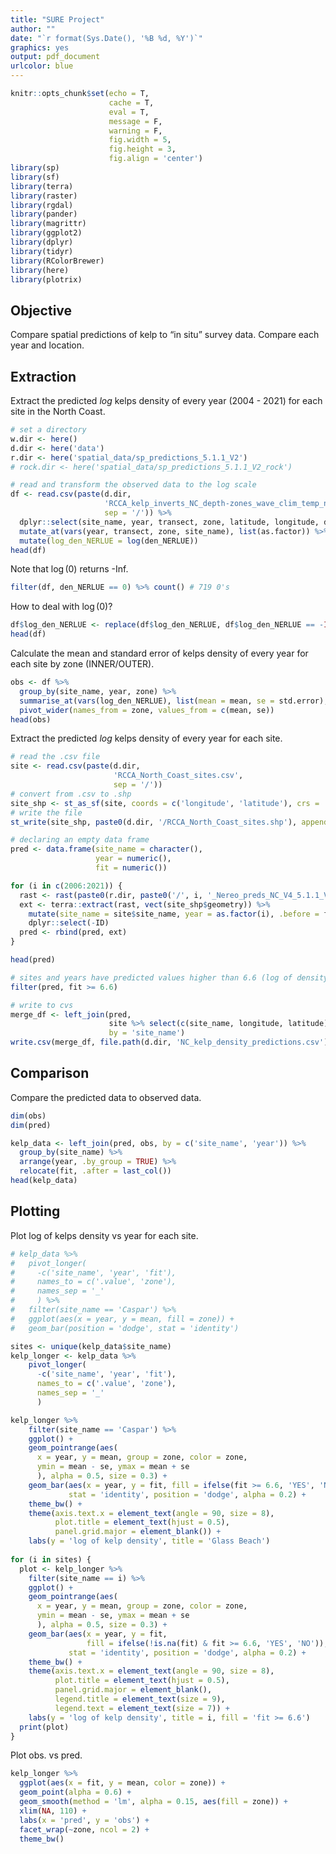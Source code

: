 ```yaml
---
title: "SURE Project"
author: ""
date: "`r format(Sys.Date(), '%B %d, %Y')`"
graphics: yes
output: pdf_document
urlcolor: blue
---
```


```r
knitr::opts_chunk$set(echo = T,
                      cache = T,
                      eval = T,
                      message = F,
                      warning = F,
                      fig.width = 5,
                      fig.height = 3,
                      fig.align = 'center')
library(sp)
library(sf)
library(terra)
library(raster)
library(rgdal)
library(pander)
library(magrittr)
library(ggplot2)
library(dplyr)
library(tidyr)
library(RColorBrewer)
library(here)
library(plotrix)
```

## Objective 

Compare spatial predictions of kelp to "in situ" survey data. Compare each year and location.

## Extraction

Extract the predicted $log$ kelps density of every year (2004 - 2021) for each site in the North Coast.

```r
# set a directory
w.dir <- here()
d.dir <- here('data')
r.dir <- here('spatial_data/sp_predictions_5.1.1_V2')
# rock.dir <- here('spatial_data/sp_predictions_5.1.1_V2_rock')

# read and transform the observed data to the log scale
df <- read.csv(paste(d.dir, 
                     'RCCA_kelp_inverts_NC_depth-zones_wave_clim_temp_nit_subs_orbvel_npp.csv', 
                     sep = '/')) %>%
  dplyr::select(site_name, year, transect, zone, latitude, longitude, den_NERLUE) %>%
  mutate_at(vars(year, transect, zone, site_name), list(as.factor)) %>%
  mutate(log_den_NERLUE = log(den_NERLUE)) 
head(df) 
```

Note that $\log(0)$ returns -Inf.

```r
filter(df, den_NERLUE == 0) %>% count() # 719 0's
```

How to deal with $\log(0)$?

```r
df$log_den_NERLUE <- replace(df$log_den_NERLUE, df$log_den_NERLUE == -Inf, 0)
head(df)
```

Calculate the mean and standard error of kelps density of every year for each site by zone (INNER/OUTER).

```r
obs <- df %>% 
  group_by(site_name, year, zone) %>%
  summarise_at(vars(log_den_NERLUE), list(mean = mean, se = std.error), na.rm = TRUE) %>%
  pivot_wider(names_from = zone, values_from = c(mean, se))
head(obs)
```

Extract the predicted $log$ kelps density of every year for each site.

```r
# read the .csv file
site <- read.csv(paste(d.dir, 
                       'RCCA_North_Coast_sites.csv', 
                       sep = '/')) 
# convert from .csv to .shp
site_shp <- st_as_sf(site, coords = c('longitude', 'latitude'), crs = 'EPSG:4326')
# write the file
st_write(site_shp, paste0(d.dir, '/RCCA_North_Coast_sites.shp'), append = FALSE)

# declaring an empty data frame 
pred <- data.frame(site_name = character(),
                   year = numeric(),
                   fit = numeric())

for (i in c(2006:2021)) {
  rast <- rast(paste0(r.dir, paste0('/', i, '_Nereo_preds_NC_V4_5.1.1_V2.tif')))
  ext <- terra::extract(rast, vect(site_shp$geometry)) %>%
    mutate(site_name = site$site_name, year = as.factor(i), .before = fit) %>%
    dplyr::select(-ID) 
  pred <- rbind(pred, ext)
}

head(pred)

# sites and years have predicted values higher than 6.6 (log of density)
filter(pred, fit >= 6.6)

# write to cvs
merge_df <- left_join(pred,
                      site %>% select(c(site_name, longitude, latitude)),
                      by = 'site_name')
write.csv(merge_df, file.path(d.dir, 'NC_kelp_density_predictions.csv'))
```

## Comparison

Compare the predicted data to observed data.

```r
dim(obs)
dim(pred)

kelp_data <- left_join(pred, obs, by = c('site_name', 'year')) %>%
  group_by(site_name) %>%
  arrange(year, .by_group = TRUE) %>%
  relocate(fit, .after = last_col())
head(kelp_data)
```

## Plotting

Plot log of kelps density vs year for each site.

```r
# kelp_data %>% 
#   pivot_longer(
#     -c('site_name', 'year', 'fit'), 
#     names_to = c('.value', 'zone'),
#     names_sep = '_'
#     ) %>%
#   filter(site_name == 'Caspar') %>%
#   ggplot(aes(x = year, y = mean, fill = zone)) + 
#   geom_bar(position = 'dodge', stat = 'identity')

sites <- unique(kelp_data$site_name) 
kelp_longer <- kelp_data %>% 
    pivot_longer(
      -c('site_name', 'year', 'fit'),
      names_to = c('.value', 'zone'),
      names_sep = '_'
      ) 

kelp_longer %>% 
    filter(site_name == 'Caspar') %>%
    ggplot() + 
    geom_pointrange(aes(
      x = year, y = mean, group = zone, color = zone, 
      ymin = mean - se, ymax = mean + se
      ), alpha = 0.5, size = 0.3) + 
    geom_bar(aes(x = year, y = fit, fill = ifelse(fit >= 6.6, 'YES', 'NO')), 
             stat = 'identity', position = 'dodge', alpha = 0.2) + 
    theme_bw() + 
    theme(axis.text.x = element_text(angle = 90, size = 8), 
          plot.title = element_text(hjust = 0.5),
          panel.grid.major = element_blank()) + 
    labs(y = 'log of kelp density', title = 'Glass Beach')
  
for (i in sites) {
  plot <- kelp_longer %>% 
    filter(site_name == i) %>%
    ggplot() + 
    geom_pointrange(aes(
      x = year, y = mean, group = zone, color = zone, 
      ymin = mean - se, ymax = mean + se
      ), alpha = 0.5, size = 0.3) + 
    geom_bar(aes(x = year, y = fit, 
                 fill = ifelse(!is.na(fit) & fit >= 6.6, 'YES', 'NO')), 
             stat = 'identity', position = 'dodge', alpha = 0.2) + 
    theme_bw() + 
    theme(axis.text.x = element_text(angle = 90, size = 8), 
          plot.title = element_text(hjust = 0.5),
          panel.grid.major = element_blank(),
          legend.title = element_text(size = 9),
          legend.text = element_text(size = 7)) + 
    labs(y = 'log of kelp density', title = i, fill = 'fit >= 6.6')
  print(plot)
}
```

Plot obs. vs pred.

```r
kelp_longer %>%
  ggplot(aes(x = fit, y = mean, color = zone)) +
  geom_point(alpha = 0.6) + 
  geom_smooth(method = 'lm', alpha = 0.15, aes(fill = zone)) + 
  xlim(NA, 110) + 
  labs(x = 'pred', y = 'obs') + 
  facet_wrap(~zone, ncol = 2) +
  theme_bw()
```